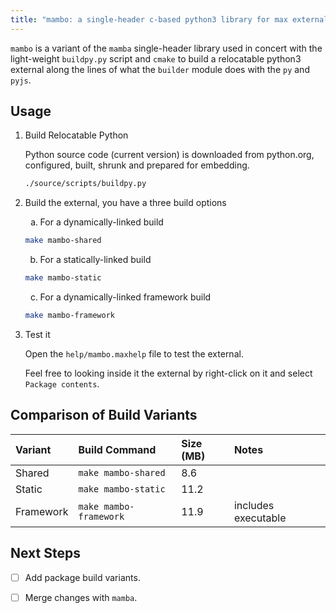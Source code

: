 ```yaml
---
title: "mambo: a single-header c-based python3 library for max externals"
---
```


`mambo` is a variant of the `mamba` single-header library used in concert with the light-weight `buildpy.py` script and `cmake` to build a relocatable python3 external along the lines of what the `builder` module does with the `py` and `pyjs`.

## Usage

1. Build Relocatable Python

    Python source code (current version) is downloaded from python.org, configured, built, shrunk and prepared for embedding.

    ```sh
    ./source/scripts/buildpy.py
    ```

2. Build the external, you have a three build options

    a. For a dynamically-linked build

    ```sh
    make mambo-shared
    ```

    b. For a statically-linked build

    ```sh
    make mambo-static
    ```

    c. For a dynamically-linked framework build

    ```sh
    make mambo-framework
    ```

3. Test it

    Open the `help/mambo.maxhelp` file to test the external.

    Feel free to looking inside it the external by right-click on it and select `Package contents`.

## Comparison of Build Variants

| Variant   | Build Command          | Size (MB) | Notes               |
| :-------- | :--------------------- | :-------- | :------------------ |
| Shared    | `make mambo-shared`    | 8.6       |                     |
| Static    | `make mambo-static`    | 11.2      |                     |
| Framework | `make mambo-framework` | 11.9      | includes executable |

## Next Steps

- [ ] Add package build variants.

- [ ] Merge changes with `mamba`.
